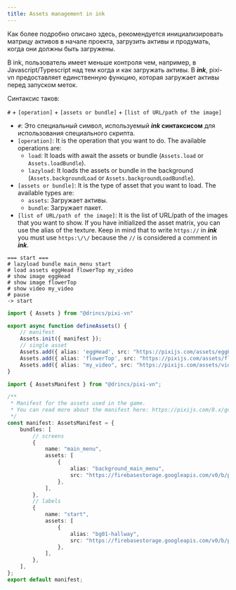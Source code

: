 ```yaml
---
title: Assets management in ink
---
```


Как более подробно описано <DynamicLink href="/start/assets-management">здесь</DynamicLink>, рекомендуется инициализировать матрицу активов в начале проекта, загрузить активы и продумать, когда они должны быть загружены.

В ink, пользователь имеет меньше контроля чем, например, в Javascript/Typescript над тем когда и как загружать активы. В **_ink_**, pixi-vn предоставляет единственную функцию, которая <DynamicLink href="/start/assets-management#load-assets-before-a-label-starts">загружает активы перед запуском меток</DynamicLink>.

Синтаксис таков:

`#` + `[operation]` + `[assets or bundle]` + `[list of URL/path of the image]`

- `#`: Это специальный символ, используемый **_ink_ синтаксисом** для использования специального скрипта.
- `[operation]`: It is the operation that you want to do. The available operations are:
  - `load`: It loads with await the assets or bundle (`Assets.load` or `Assets.loadBundle`).
  - `lazyload`: It loads the assets or bundle in the background (`Assets.backgroundLoad` or `Assets.backgroundLoadBundle`).
- `[assets or bundle]`: It is the type of asset that you want to load. The available types are:
  - `assets`: Загружает активы.
  - `bundle`: Загружает пакет.
- `[list of URL/path of the image]`: It is the list of URL/path of the images that you want to show. If you have initialized the <DynamicLink href="/start/assets-management#initialize-the-asset-matrix-at-project-start">asset matrix</DynamicLink>, you can use the alias of the texture. Keep in mind that to write `https://` in **_ink_** you must use `https:\/\/` because the `//` is considered a comment in **_ink_**.

```ink tab="ink/start.ink"
=== start ===
# lazyload bundle main_menu start
# load assets eggHead flowerTop my_video
# show image eggHead
# show image flowerTop
# show video my_video
# pause
-> start
```

```ts tab="utils/defineAssets.ts"
import { Assets } from "@drincs/pixi-vn"

export async function defineAssets() {
    // manifest
    Assets.init({ manifest });
    // single asset
    Assets.add({ alias: 'eggHead', src: "https://pixijs.com/assets/eggHead.png" })
    Assets.add({ alias: 'flowerTop', src: "https://pixijs.com/assets/flowerTop.png" })
    Assets.add({ alias: "my_video", src: "https://pixijs.com/assets/video.mp4" });
}
```

```ts tab="assets/manifest.ts"
import { AssetsManifest } from "@drincs/pixi-vn";

/**
 * Manifest for the assets used in the game.
 * You can read more about the manifest here: https://pixijs.com/8.x/guides/components/assets#loading-multiple-assets
 */
const manifest: AssetsManifest = {
    bundles: [
        // screens
        {
            name: "main_menu",
            assets: [
                {
                    alias: "background_main_menu",
                    src: "https://firebasestorage.googleapis.com/v0/b/pixi-vn.appspot.com/o/public%2Fmain-menu.webp?alt=media",
                },
            ],
        },
        // labels
        {
            name: "start",
            assets: [
                {
                    alias: "bg01-hallway",
                    src: "https://firebasestorage.googleapis.com/v0/b/pixi-vn.appspot.com/o/public%2Fbreakdown%2Fbg01-hallway.webp?alt=media",
                },
            ],
        },
    ],
};
export default manifest;
```
